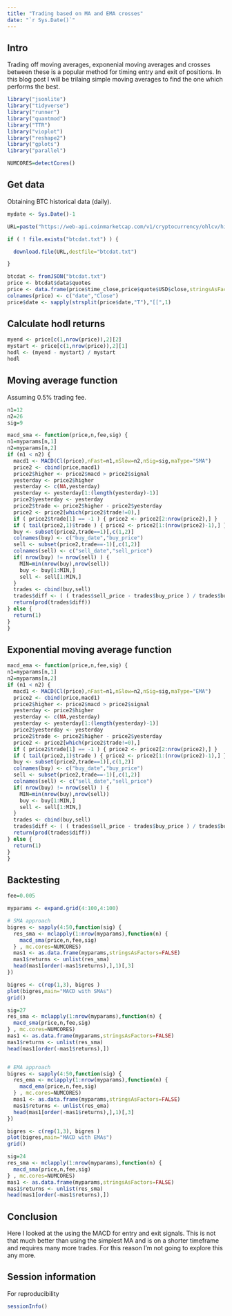 ```yaml
---
title: "Trading based on MA and EMA crosses"
date: "`r Sys.Date()`"
---
```


## Intro

Trading off moving averages, exponenial moving averages and crosses between these is a popular method for timing entry and exit of positions.
In this blog post I will be trilaing simple moving averages to find the one which performs the best.

```r

library("jsonlite")
library("tidyverse")
library("runner")
library("quantmod")
library("TTR")
library("vioplot")
library("reshape2")
library("gplots")
library("parallel")

NUMCORES=detectCores()

```

## Get data

Obtaining BTC historical data (daily).

```r

mydate <- Sys.Date()-1

URL=paste("https://web-api.coinmarketcap.com/v1/cryptocurrency/ohlcv/historical?symbol=BTC&convert=USD&interval=weekly&time_start=2013-06-01&time_end=",mydate,sep="")

if ( ! file.exists("btcdat.txt") ) {

  download.file(URL,destfile="btcdat.txt")

}

btcdat <- fromJSON("btcdat.txt")
price <- btcdat$data$quotes
price <- data.frame(price$time_close,price$quote$USD$close,stringsAsFactors=FALSE)
colnames(price) <- c("date","Close")
price$date <- sapply(strsplit(price$date,"T"),"[[",1)

```

## Calculate hodl returns

```r

myend <- price[c(1,nrow(price)),2][2] 
mystart <- price[c(1,nrow(price)),2][1] 
hodl <- (myend - mystart) / mystart
hodl

```


## Moving average function

Assuming 0.5% trading fee.

```r


n1=12
n2=26
sig=9

macd_sma <- function(price,n,fee,sig) {
n1=myparams[n,1]
n2=myparams[n,2]
if (n1 < n2) { 
  macd1 <- MACD(Cl(price),nFast=n1,nSlow=n2,nSig=sig,maType="SMA")
  price2 <- cbind(price,macd1)
  price2$higher <- price2$macd > price2$signal
  yesterday <- price2$higher
  yesterday <- c(NA,yesterday)
  yesterday <- yesterday[1:(length(yesterday)-1)]
  price2$yesterday <- yesterday
  price2$trade <- price2$higher - price2$yesterday
  price2 <- price2[which(price2$trade!=0),]
  if ( price2$trade[1] == -1 ) { price2 <- price2[2:nrow(price2),] }
  if ( tail(price2,1)$trade ) { price2 <- price2[1:(nrow(price2)-1),] }
  buy <- subset(price2,trade==1)[,c(1,2)]
  colnames(buy) <- c("buy_date","buy_price")
  sell <- subset(price2,trade==-1)[,c(1,2)]
  colnames(sell) <- c("sell_date","sell_price")
  if( nrow(buy) != nrow(sell) ) {
    MIN=min(nrow(buy),nrow(sell))
    buy <- buy[1:MIN,]
    sell <- sell[1:MIN,]
  }
  trades <- cbind(buy,sell)
  trades$diff <- ( ( trades$sell_price - trades$buy_price ) / trades$buy_price ) +1 - ( 2 * fee )
  return(prod(trades$diff))
} else {
  return(1)
}
}

```

## Exponential moving average function


```r

macd_ema <- function(price,n,fee,sig) {
n1=myparams[n,1]
n2=myparams[n,2]
if (n1 < n2) {
  macd1 <- MACD(Cl(price),nFast=n1,nSlow=n2,nSig=sig,maType="EMA")
  price2 <- cbind(price,macd1)
  price2$higher <- price2$macd > price2$signal
  yesterday <- price2$higher
  yesterday <- c(NA,yesterday)
  yesterday <- yesterday[1:(length(yesterday)-1)]
  price2$yesterday <- yesterday
  price2$trade <- price2$higher - price2$yesterday
  price2 <- price2[which(price2$trade!=0),]
  if ( price2$trade[1] == -1 ) { price2 <- price2[2:nrow(price2),] }
  if ( tail(price2,1)$trade ) { price2 <- price2[1:(nrow(price2)-1),] }
  buy <- subset(price2,trade==1)[,c(1,2)]
  colnames(buy) <- c("buy_date","buy_price")
  sell <- subset(price2,trade==-1)[,c(1,2)]
  colnames(sell) <- c("sell_date","sell_price")
  if( nrow(buy) != nrow(sell) ) {
    MIN=min(nrow(buy),nrow(sell))
    buy <- buy[1:MIN,]
    sell <- sell[1:MIN,]
  }
  trades <- cbind(buy,sell)
  trades$diff <- ( ( trades$sell_price - trades$buy_price ) / trades$buy_price ) +1 - ( 2 * fee )
  return(prod(trades$diff))
} else {
  return(1)
}
}

```

## Backtesting

```r

fee=0.005

myparams <- expand.grid(4:100,4:100)

# SMA approach
bigres <- sapply(4:50,function(sig) {
  res_sma <- mclapply(1:nrow(myparams),function(n) {
    macd_sma(price,n,fee,sig) 
  } , mc.cores=NUMCORES)
  mas1 <- as.data.frame(myparams,stringsAsFactors=FALSE)
  mas1$returns <- unlist(res_sma)
  head(mas1[order(-mas1$returns),],1)[,3]
})

bigres <- c(rep(1,3), bigres )
plot(bigres,main="MACD with SMAs")
grid()

sig=27
res_sma <- mclapply(1:nrow(myparams),function(n) {
  macd_sma(price,n,fee,sig)
} , mc.cores=NUMCORES)
mas1 <- as.data.frame(myparams,stringsAsFactors=FALSE)
mas1$returns <- unlist(res_sma)
head(mas1[order(-mas1$returns),])


# EMA approach
bigres <- sapply(4:50,function(sig) {
  res_ema <- mclapply(1:nrow(myparams),function(n) {
    macd_ema(price,n,fee,sig)
  } , mc.cores=NUMCORES)
  mas1 <- as.data.frame(myparams,stringsAsFactors=FALSE)
  mas1$returns <- unlist(res_ema)
  head(mas1[order(-mas1$returns),],1)[,3]
})

bigres <- c(rep(1,3), bigres )
plot(bigres,main="MACD with EMAs")
grid()

sig=24
res_sma <- mclapply(1:nrow(myparams),function(n) {
  macd_sma(price,n,fee,sig)
} , mc.cores=NUMCORES)
mas1 <- as.data.frame(myparams,stringsAsFactors=FALSE)
mas1$returns <- unlist(res_sma)
head(mas1[order(-mas1$returns),])

```

## Conclusion

Here I looked at the using the MACD for entry and exit signals. 
This is not that much better than using the simplest MA and is on a shorter timeframe and requires many more trades.
For this reason I'm not going to explore this any more.

## Session information

For reproducibility

```r

sessionInfo()

```
